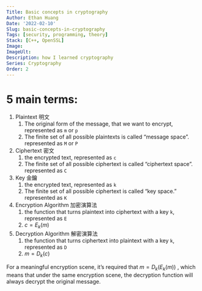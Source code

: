 ```yaml
---
Title: Basic concepts in cryptography
Author: Ethan Huang
Date: '2022-02-10'
Slug: basic-concepts-in-cryptography
Tags: [security, programming, theory]
Stack: [C++, OpenSSL]
Image:
ImageUlt:
Description: how I learned cryptography
Series: Cryptography
Order: 2
---
```


# 5 main terms:

1. Plaintext 明文
   1. The original form of the message, that we want to encrypt, represented as `m` or `p`
   2. The finite set of all possible plaintexts is called “message space”. represented as `M` or `P`
2. Ciphertext 密文
   1. the encrypted text, represented as `c`
   2. The finite set of all possible ciphertext is called “ciphertext space”. represented as `C`
3. Key 金鑰
   1. the encrypted text, represented as `k`
   2. The finite set of all possible ciphertext is called “key space.” represented as `K`
4. Encryption Algorithm 加密演算法
   1. the function that turns plaintext into ciphertext with a key `k`, represented as `E`
   2. $c=E_k(m)$
5. Decryption Algorithm 解密演算法
   1. the function that turns ciphertext into plaintext with a key `k`, represented as `D`
   2. $m=D_k(c)$

For a meaningful encryption scene, it’s required that $m = D_k(E_k(m))$ , which means that under the same encryption scene, the decryption function will always decrypt the original message.

